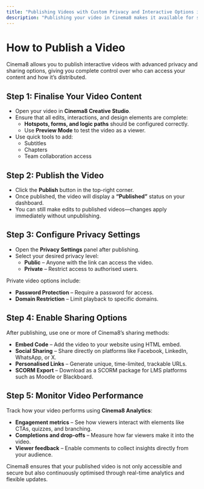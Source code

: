 ---
title: "Publishing Videos with Custom Privacy and Interactive Options in Cinema8"
description: "Publishing your video in Cinema8 makes it available for sharing, with customisable privacy settings and advanced interactive options. Whether you're sharing publicly or with specific audiences, Cinema8 provides flexible controls to manage video access securely and efficiently."
---

# How to Publish a Video

Cinema8 allows you to publish interactive videos with advanced privacy and sharing options, giving you complete control over who can access your content and how it’s distributed.

## Step 1: Finalise Your Video Content

- Open your video in **Cinema8 Creative Studio**.
- Ensure that all edits, interactions, and design elements are complete:
  - **Hotspots, forms, and logic paths** should be configured correctly.
  - Use **Preview Mode** to test the video as a viewer.
- Use quick tools to add:
  - Subtitles
  - Chapters
  - Team collaboration access

## Step 2: Publish the Video

- Click the **Publish** button in the top-right corner.
- Once published, the video will display a **“Published”** status on your dashboard.
- You can still make edits to published videos—changes apply immediately without unpublishing.

## Step 3: Configure Privacy Settings

- Open the **Privacy Settings** panel after publishing.
- Select your desired privacy level:
  - **Public** – Anyone with the link can access the video.
  - **Private** – Restrict access to authorised users.

Private video options include:

- **Password Protection** – Require a password for access.
- **Domain Restriction** – Limit playback to specific domains.

## Step 4: Enable Sharing Options

After publishing, use one or more of Cinema8’s sharing methods:

- **Embed Code** – Add the video to your website using HTML embed.
- **Social Sharing** – Share directly on platforms like Facebook, LinkedIn, WhatsApp, or X.
- **Personalised Links** – Generate unique, time-limited, trackable URLs.
- **SCORM Export** – Download as a SCORM package for LMS platforms such as Moodle or Blackboard.

## Step 5: Monitor Video Performance

Track how your video performs using **Cinema8 Analytics**:

- **Engagement metrics** – See how viewers interact with elements like CTAs, quizzes, and branching.
- **Completions and drop-offs** – Measure how far viewers make it into the video.
- **Viewer feedback** – Enable comments to collect insights directly from your audience.

Cinema8 ensures that your published video is not only accessible and secure but also continuously optimised through real-time analytics and flexible updates.
